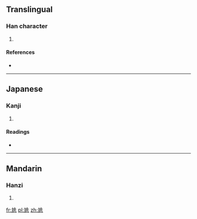 ==Translingual==

===Han character===
{{Han char|rn=43|rad=尢|as=06|sn=9|four=|canj=大山弓一山 (KUNMU)}}

# {{defn|Han|sort=尢06}}

====References====
* {{Han ref|kx=0298.250|dkj=07574|dj=0593.310|hdz=10554.090|uh=5C2F|ud=23599}}

----

==Japanese==

===Kanji===
{{ja-kanji|grade=|rs=尢06}}

# {{defn|Japanese|sort=尢06}}

====Readings====
* {{ja-readings|on=[[き]] (ki)|kun=[[うむ]] (umu), [[ちんば]] (chimba), [[あしなえ]] (ashinae)}}

----

==Mandarin==

===Hanzi===
{{cmn-hanzi|pin=[[kuì]] ([[kui4]])|wg=k'uei<sup>4</sup>}}

# {{defn|Mandarin|sort=尢06}}

[[fr:尯]]
[[pl:尯]]
[[zh:尯]]